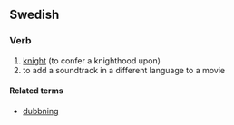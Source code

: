 ==Swedish==

===Verb===
{{sv-verb-reg-ar}}
{{infl|sv|verb}}

# [[knight]] (to confer a knighthood upon)
# to add a soundtrack in a different language to a movie

====Related terms====
*[[dubbning]]